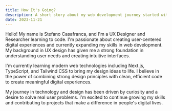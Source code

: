 ```yaml
---
title: How It's Going?
description: A short story about my web development journey started with a passion sparked during my introduction to the field.
date: 2023-11-21
---
```


Hello! My name is Stefano Casafranca, and I'm a UX Designer and Researcher learning to code. I'm passionate about creating user-centered digital experiences and currently expanding my skills in web development. My background in UX design has given me a strong foundation in understanding user needs and creating intuitive interfaces.

I'm currently learning modern web technologies including Next.js, TypeScript, and Tailwind CSS to bring my design ideas to life. I believe in the power of combining strong design principles with clean, efficient code to create meaningful digital experiences.

My journey in technology and design has been driven by curiosity and a desire to solve real user problems. I'm excited to continue growing my skills and contributing to projects that make a difference in people's digital lives.
